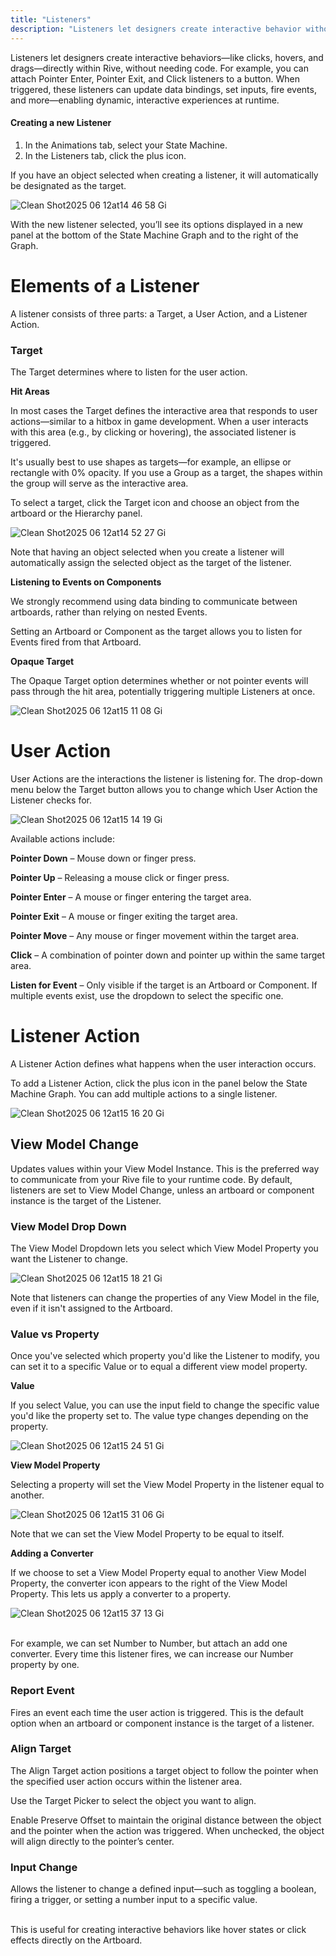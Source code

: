 ```yaml
---
title: "Listeners"
description: "Listeners let designers create interactive behavior without the use of code."
---
```



Listeners let designers create interactive behaviors—like clicks, hovers, and drags—directly within Rive, without needing code. For example, you can attach Pointer Enter, Pointer Exit, and Click listeners to a button. When triggered, these listeners can update data bindings, set inputs, fire events, and more—enabling dynamic, interactive experiences at runtime.

#### Creating a new Listener

1. In the Animations tab, select your State Machine.
2. In the Listeners tab, click the plus icon.

<Info>
  If you have an object selected when creating a listener, it will automatically be designated as the target.
</Info>

![Clean Shot2025 06 12at14 46 58 Gi](/images/CleanShot2025-06-12at14.46.58.gif)

With the new listener selected, you’ll see its options displayed in a new panel at the bottom of the State Machine Graph and to the right of the Graph.

# Elements of a Listener

A listener consists of three parts: a Target, a User Action, and a Listener Action.

### Target

The Target determines where to listen for the user action.

**Hit Areas**

In most cases the Target defines the interactive area that responds to user actions—similar to a hitbox in game development. When a user interacts with this area (e.g., by clicking or hovering), the associated listener is triggered.

It's usually best to use shapes as targets—for example, an ellipse or rectangle with 0% opacity. If you use a Group as a target, the shapes within the group will serve as the interactive area.

To select a target, click the Target icon and choose an object from the artboard or the Hierarchy panel.

![Clean Shot2025 06 12at14 52 27 Gi](/images/CleanShot2025-06-12at14.52.27.gif)

Note that having an object selected when you create a listener will automatically assign the selected object as the target of the listener.

**Listening to Events on Components**

<Info>
  We strongly recommend using data binding to communicate between artboards, rather than relying on nested Events.
</Info>

Setting an Artboard or Component as the target allows you to listen for Events fired from that Artboard.

**Opaque Target**

The Opaque Target option determines whether or not pointer events will pass through the hit area, potentially triggering multiple Listeners at once.

![Clean Shot2025 06 12at15 11 08 Gi](/images/CleanShot2025-06-12at15.11.08.gif)

# User Action

User Actions are the interactions the listener is listening for. The drop-down menu below the Target button allows you to change which User Action the Listener checks for.

![Clean Shot2025 06 12at15 14 19 Gi](/images/CleanShot2025-06-12at15.14.19.gif)

Available actions include:

**Pointer Down** – Mouse down or finger press.

**Pointer Up** – Releasing a mouse click or finger press.

**Pointer Enter** – A mouse or finger entering the target area.

**Pointer Exit** – A mouse or finger exiting the target area.

**Pointer Move** – Any mouse or finger movement within the target area.

**Click** – A combination of pointer down and pointer up within the same target area.

**Listen for Event** – Only visible if the target is an Artboard or Component. If multiple events exist, use the dropdown to select the specific one.

# Listener Action

A Listener Action defines what happens when the user interaction occurs.

To add a Listener Action, click the plus icon in the panel below the State Machine Graph. You can add multiple actions to a single listener.

![Clean Shot2025 06 12at15 16 20 Gi](/images/CleanShot2025-06-12at15.16.20.gif)

## **View Model Change**

Updates values within your View Model Instance. This is the preferred way to communicate from your Rive file to your runtime code. By default, listeners are set to View Model Change, unless an artboard or component instance is the target of the Listener.

### **View Model Drop Down**

The View Model Dropdown lets you select which View Model Property you want the Listener to change.

![Clean Shot2025 06 12at15 18 21 Gi](/images/CleanShot2025-06-12at15.18.21.gif)

Note that listeners can change the properties of any View Model in the file, even if it isn't assigned to the Artboard.

### **Value vs Property**

Once you've selected which property you'd like the Listener to modify, you can set it to a specific Value or to equal a different view model property.

**Value**

If you select Value, you can use the input field to change the specific value you'd like the property set to. The value type changes depending on the property.

![Clean Shot2025 06 12at15 24 51 Gi](/images/CleanShot2025-06-12at15.24.51.gif)

**View Model Property**

Selecting a property will set the View Model Property in the listener equal to another.

![Clean Shot2025 06 12at15 31 06 Gi](/images/CleanShot2025-06-12at15.31.06.gif)

Note that we can set the View Model Property to be equal to itself.

**Adding a Converter**

If we choose to set a View Model Property equal to another View Model Property, the converter icon appears to the right of the View Model Property. This lets us apply a converter to a property.

![Clean Shot2025 06 12at15 37 13 Gi](/images/CleanShot2025-06-12at15.37.13.gif)

\
For example, we can set Number to Number, but attach an add one converter. Every time this listener fires, we can increase our Number property by one.

### **Report Event**

Fires an event each time the user action is triggered. This is the default option when an artboard or component instance is the target of a listener.

### **Align Target**

The Align Target action positions a target object to follow the pointer when the specified user action occurs within the listener area.

Use the Target Picker to select the object you want to align.

Enable Preserve Offset to maintain the original distance between the object and the pointer when the action was triggered. When unchecked, the object will align directly to the pointer’s center.

<YouTube id="Zfvb9jy6VRY" />

### **Input Change**

Allows the listener to change a defined input—such as toggling a boolean, firing a trigger, or setting a number input to a specific value.

\
This is useful for creating interactive behaviors like hover states or click effects directly on the Artboard.